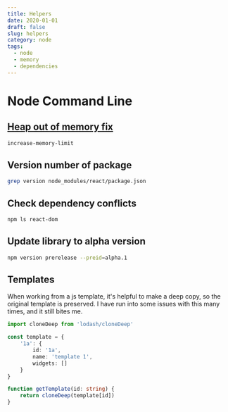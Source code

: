 ```yaml
---
title: Helpers
date: 2020-01-01
draft: false
slug: helpers
category: node
tags:
  - node
  - memory
  - dependencies
---
```


# Node Command Line

## [Heap out of memory fix](https://www.npmjs.com/package/increase-memory-limit)

```bash
increase-memory-limit
```

## Version number of package

```bash
grep version node_modules/react/package.json
```

## Check dependency conflicts

```bash
npm ls react-dom
```

## Update library to alpha version

```bash
npm version prerelease --preid=alpha.1
```

## Templates
When working from a js template, it's helpful to make a deep copy, so the original template is preserved. I have run into some issues with this many times, and it still bites me.
```ts
import cloneDeep from 'lodash/cloneDeep'

const template = {
	'1a': {
		id: '1a',
		name: 'template 1',
		widgets: []
	}
}

function getTemplate(id: string) {
	return cloneDeep(template[id])
}
```
